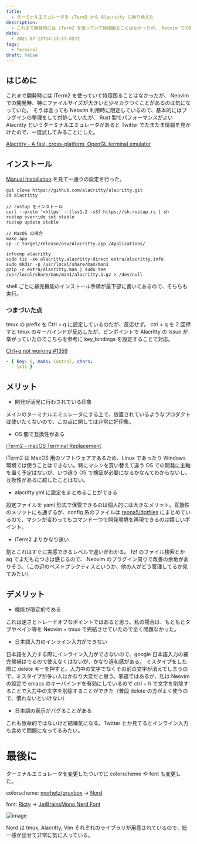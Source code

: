```yaml
---
title:
  - ターミナルエミュレータを iTerm2 から Alacritty に乗り換えた
description:
  - これまで開発時には iTerm2 を使っていて特段困ることはなかったが、 Neovim での開発時、特にファイルサイズが大きいと少々カクつくことがあるのは気になっていた。 そうは言っても Neovim 利用時に限定しているので、基本的にはプラグインの整理をして対処していたが、 Rust 製でパフォーマンスがよい Alacritty というターミナルエミュレータがあると Twitter でたまたま情報を見かけたので、一度試してみることにした。
date:
  - 2021-07-13T14:13:37.057Z
tags:
  - Terminal
draft: false
---
```


## はじめに

これまで開発時には iTerm2 を使っていて特段困ることはなかったが、 Neovim での開発時、特にファイルサイズが大きいと少々カクつくことがあるのは気になっていた。 そうは言っても Neovim 利用時に限定しているので、基本的にはプラグインの整理をして対処していたが、 Rust 製でパフォーマンスがよい Alacritty というターミナルエミュレータがあると Twitter でたまたま情報を見かけたので、一度試してみることにした。

[Alacritty - A fast, cross-platform, OpenGL terminal emulator](https://github.com/alacritty/alacritty)

## インストール

[Manual Installation](https://github.com/alacritty/alacritty/blob/master/INSTALL.md#manual-installation) を見て一通りの設定を行った。

```shell
git clone https://github.com/alacritty/alacritty.git
cd alacritty

// rustup をインストール
curl --proto '=https' --tlsv1.2 -sSf https://sh.rustup.rs | sh
rustup override set stable
rustup update stable

// MacOS の場合
make app
cp -r target/release/osx/Alacritty.app /Applications/

infocmp alacritty
sudo tic -xe alacritty,alacritty-direct extra/alacritty.info
sudo mkdir -p /usr/local/share/man/man1
gzip -c extra/alacritty.man | sudo tee /usr/local/share/man/man1/alacritty.1.gz > /dev/null
```

shell ごとに補完機能のインストール手順が最下部に書いてあるので、そちらも実行。

### つまづいた点

tmux の prefix を Ctrl + q に設定しているのだが、反応せず。
ctrl + q を 2 回押すと tmux のキーバインドが反応したが、ピンポイントで Alacritty の Issue が挙がっていたのでこちらを参考に key_bindings を設定することで対応。

[Ctrl+q not working #1359](https://github.com/alacritty/alacritty/issues/1359)

```yaml
- { key: Q, mods: Control, chars:
  - \x11 }
```

## メリット

- 開発が活発に行わされている印象

メインのターミナルエミュレータにする上で、放置されているようなプロダクトは使いたくないので、この点に関しては非常に好印象。

- OS 間で互換性がある

[iTerm2 - macOS Terminal Replacement](https://iterm2.com/)

iTerm2 は MacOS 用のソフトウェアであるため、Linux であったり Windows 環境では使うことはできない。特にマシンを買い替えて違う OS での開発に主軸を置く予定はないが、いつ違う OS で検証が必要になるかなんてわからないし、互換性があるに越したことはない。

- alacritty.yml に設定をまとめることができる

設定ファイルを yaml 形式で保管できるのは個人的には大きなメリット。互換性のメリットにも通ずるが、config 系のファイルは [reona5/dotfiles](https://github.com/reona5/dotfiles) にまとめているので、マシンが変わってもコマンド一つで開発環境を再現できるのは嬉しいポイント。

- iTerm2 よりかなり速い

割とこれはすぐに実感できるレベルで違いがわかる。 fzf のファイル検索とか ag でまだもたつきは感じるので、 Neovim のプラグイン周りで改善の余地がありそう。（この辺のベストプラクティスというか、他の人がどう管理してるか見てみたい）

## デメリット

- 機能が限定的である

これは速さとトレードオフなポイントではあると思う。私の場合は、もともとタブやペイン等を Neovim + tmux で完結させていたので全く問題なかった。

- 日本語入力のインライン入力ができない

日本語を入力する際にインライン入力ができないので、google 日本語入力の補完候補はでるので使えなくはないが、かなり違和感がある。
ミスタイプをした際に delete キーを押すと、入力中の文字でなくその前の文字が消えてしまうので、ミスタイプが多い人はかなり大変だと思う。邪道ではあるが、私は Neovim の設定で emacs のキーバインドを有効にしているので ctrl + h で文字を削除することで入力中の文字を削除することができた（普段 delete の方がよく使うので、慣れないといけない）

- 日本語の表示がバグることがある

これも致命的ではないけど結構気になる。Twitter とか見てるとインライン入力も含めて問題になってるみたい。

# 最後に

ターミナルエミュレータを変更したついでに colorscheme や font も変更した。

colorscheme: [morhetz/gruvbox](https://github.com/morhetz/gruvbox) -> [Nord](https://www.nordtheme.com/)

font: [Ricty](https://rictyfonts.github.io/) -> [JetBrainsMono Nerd Font](https://www.nerdfonts.com/font-downloads)

![image](https://user-images.githubusercontent.com/46399968/125487027-3d0142e0-baa5-4d55-839f-458259518e3c.png)

Nord は tmux, Alacritty, Vim それぞれのライブラリが用意されているので、統一感が出せて非常に気に入っている。
